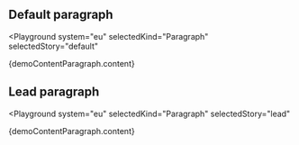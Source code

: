 

## Default paragraph

<Playground
  system="eu"
  selectedKind="Paragraph"
  selectedStory="default"
>
  <p className="ecl-type--paragraph">{demoContentParagraph.content}</p>
</Playground>

## Lead paragraph

<Playground
  system="eu"
  selectedKind="Paragraph"
  selectedStory="lead"
>
  <p className="ecl-type--paragraph-lead">{demoContentParagraph.content}</p>
</Playground>
